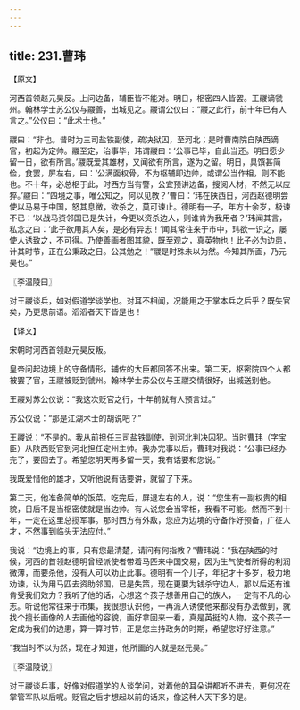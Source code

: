 ```yaml
---
---
---
```

title: 231.曹玮
---



【原文】

河西首领赵元昊反。上问边备，辅臣皆不能对。明日，枢密四人皆罢。王鬷谪虢州。翰林学士苏公仪与鬷善，出城见之。鬷谓公仪曰：“鬷之此行，前十年已有人言之。”公仪曰：“此术士也。”

鬷曰：“非也。昔时为三司盐铁副使，疏决狱囚，至河北；是时曹南院自陕西谪官，初起为定帅。鬷至定，治事毕，玮谓鬷曰：‘公事已毕，自此当还。明日愿少留一日，欲有所言。’鬷既爱其雄材，又闻欲有所言，遂为之留。明日，具馔甚简俭，食罢，屏左右，曰：‘公满面权骨，不为枢辅即边帅，或谓公当作相，则不能也。不十年，必总枢于此，时西方当有警，公宜预讲边备，搜阅人材，不然无以应猝。’鬷曰：“四境之事，唯公知之，何以见教？’曹曰：‘玮在陕西日，河西赵德明尝使以马易于中国，怒其息微，欲杀之，莫可谏止。德明有一子，年方十余岁，极谏不已：‘以战马资邻国已是失计，今更以资杀边人，则谁肯为我用者？’玮闻其言，私念之曰：‘此子欲用其人矣，是必有异志！’闻其常往来于市中，玮欲一识之，屡使人诱致之，不可得。乃使善画者图其貌，既至观之，真英物也！此子必为边患，计其时节，正在公秉政之日。公其勉之！”鬷是时殊未以为然。今知其所画，乃元昊也。”

〖李温陵曰〗

对王鬷谈兵，如对假道学谈学也。对耳不相闻，况能用之于掌本兵之后乎？既失官矣，乃更思前语。滔滔者天下皆是也！

【译文】

宋朝时河西首领赵元昊反叛。

皇帝问起边境上的守备情形，辅佐的大臣都回答不出来。第二天，枢密院四个人都被罢了官，王鬷被贬到虢州。翰林学士苏公仪与王鬷交情很好，出城送别他。

王鬷对苏公仪说：“我这次贬官之行，十年前就有人预言过。”

苏公仪说：“那是江湖术士的胡说吧？”

王鬷说：“不是的。我从前担任三司盐铁副使，到河北判决囚犯。当时曹玮（字宝臣）从陕西贬官到河北担任定州主帅。我办完事以后，曹玮对我说：“公事已经办完了，要回去了。希望您明天再多留一天，我有话要和您说。”

我既爱惜他的雄才，又听他说有话要讲，就留了下来。

第二天，他准备简单的饭菜。吃完后，屏退左右的人，说：“您生有一副权贵的相貌，日后不是当枢密使就是当边帅。有人说您会当宰相，我看不可能。然而不到十年，一定在这里总揽军事。那时西方有外敌，您应为边境的守备作好预备，广征人才，不然事到临头无法应付。”

我说：“边境上的事，只有您最清楚，请问有何指教？”曹玮说：“我在陕西的时候，河西的首领赵德明曾经派使者带着马匹来中国交易，因为生气使者所得的利润微薄，而要杀他，没有人可以劝止此事。德明有一个儿子，年纪才十多岁，极力地劝谏，认为用马匹去资助邻国，已是失策，现在更要为钱杀守边人，那以后还有谁肯受我们效力？我听了他的话，心想这个孩子想善用自己的族人，一定有不凡的心志。听说他常往来于市集，我很想认识他，一再派人诱使他来都没有办法做到，就找个擅长画像的人去画他的容貌，画好拿回来一看，真是英挺的人物。这个孩子一定成为我们的边患，算一算时节，正是您主持政务的时期，希望您好好注意。”

“我当时不以为然，现在才知道，他所画的人就是赵元昊。”

〖李温陵说〗

对王鬷谈兵事，好像对假道学的人谈学问，对着他的耳朵讲都听不进去，更何况在掌管军队以后呢。贬官之后才想起以前的话来，像这种人天下多的是。